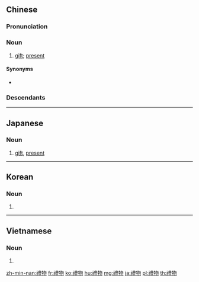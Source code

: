 {{also|礼物}}
==Chinese==
{{zh-forms|s=礼物}}

===Pronunciation===
{{zh-pron
|m=lǐwù
|c=lai5 mat6
|h=pfs=lî-vu̍t
|mn=lé-bu̍t/xm,zz,twv:lé-mi̍h/qzd:lé-mn̍gh
|w=3li veq
|ma=y
|cat=n
}}

===Noun===
{{zh-noun}}

# [[gift]]; [[present]] {{zh-mw|件|份|個}}
#: {{zh-x|謝謝 儂 個 禮物。|Thank you for your '''gift'''.|SH|tr=3xxia xxia&3non geq&3li veq}}

====Synonyms====
* {{zh-l|禮品}}

===Descendants===
{{CJKV||s=礼物|れいもつ|예물|lễ vật}}

{{zh-cat|Beginning}}

----

==Japanese==
{{ja-kanjitab|れい|もつ|yomi=on}}

===Noun===
{{ja-noun|れいもつ|shin=礼物}}

# [[gift]], [[present]]

----

==Korean==
{{ko-hanjatab|禮|物}}

===Noun===
{{ko-noun|hj|rv=|hangeul=예물}}

# {{hanja form of|예물|[[gift]], [[present]]}}

----

==Vietnamese==
{{vi-hantutab}}

===Noun===
{{vi-hantu}}

# {{han tu form of|lễ vật|[[gift]], [[present]]}}

[[zh-min-nan:禮物]]
[[fr:禮物]]
[[ko:禮物]]
[[hu:禮物]]
[[mg:禮物]]
[[ja:禮物]]
[[pl:禮物]]
[[th:禮物]]